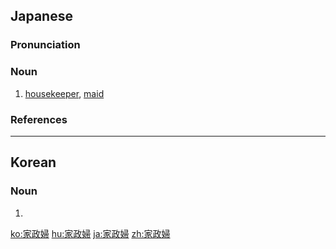 ==Japanese==
{{ja-kanjitab|か|せい|ふ|yomi=o}}

===Pronunciation===
{{ja-pron|かせいふ|y=o|dev=4|acc=2|acc_ref=NHK}}

===Noun===
{{ja-noun|かせいふ}}

# [[housekeeper]], [[maid]]

===References===
<references/>

----

==Korean==
{{ko-hanjatab}}

===Noun===
{{ko-noun|hj|hangeul=가정부}}

# {{hanja form of|가정부|[[housekeeper]], [[maid]]}}

[[ko:家政婦]]
[[hu:家政婦]]
[[ja:家政婦]]
[[zh:家政婦]]